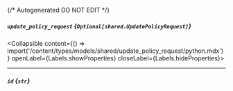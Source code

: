 {/* Autogenerated DO NOT EDIT  */}

##### `update_policy_request` *{`Optional[shared.UpdatePolicyRequest]`}*
<Collapsible content={() => import('/content/types/models/shared/update_policy_request/python.mdx')} openLabel={Labels.showProperties} closeLabel={Labels.hideProperties}>
</Collapsible>

---
##### `id` *{`str`}*



